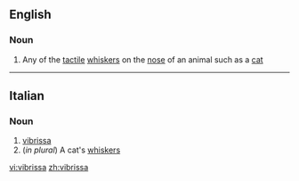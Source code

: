 ==English==

===Noun===
{{wikipedia}}
{{en-noun|vibrissae}}

# Any of the [[tactile]] [[whisker]]s on the [[nose]] of an animal such as a [[cat]]

----

==Italian==

===Noun===
{{it-noun|vibriss|f|a|e}}

# [[#English|vibrissa]]
# (''in plural'') A cat's [[whiskers]]

[[vi:vibrissa]]
[[zh:vibrissa]]